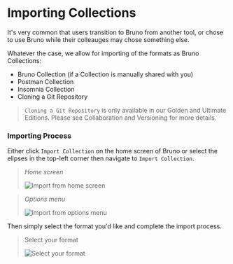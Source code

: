 # Importing Collections 

It's very common that users transition to Bruno from another tool, or chose to use Bruno while their colleauges may chose something else. 

Whatever the case, we allow for importing of the formats as Bruno Collections:

- Bruno Collection (if a Collection is manually shared with you)
- Postman Collection
- Insomnia Collection
- Cloning a Git Repository

> `Cloning a Git Repository` is only available in our Golden and Ultimate Editions. Please see Collaboration and Versioning for more details.

### Importing Process

Either click `Import Collection` on the home screen of Bruno or select the elipses in the top-left corner then navigate to `Import Collection`. 

>*Home screen*
>
>![Import from home screen](/public/screenshots/migration/ImportCollectionHomePage.webp)

>*Options menu*
>
>![Import from options menu](/public/screenshots/migration/ImportcollectionElipses.webp)


Then simply select the format you'd like and complete the import process.

>Select your format
>
>![Select your format](/public/screenshots/migration/ImportCollectionModal.webp)
